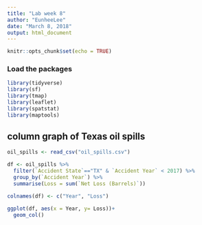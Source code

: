 ```yaml
---
title: "Lab week 8"
author: "EunheeLee"
date: "March 8, 2018"
output: html_document
---
```


```r
knitr::opts_chunk$set(echo = TRUE)
```

### Load the packages

```r
library(tidyverse)
library(sf)
library(tmap)
library(leaflet)
library(spatstat)
library(maptools)
```


## column graph of Texas oil spills

```r
oil_spills <- read_csv("oil_spills.csv")

df <- oil_spills %>%
  filter(`Accident State`=="TX" & `Accident Year` < 2017) %>%
  group_by(`Accident Year`) %>%
  summarise(Loss = sum(`Net Loss (Barrels)`))

colnames(df) <- c("Year", "Loss")

ggplot(df, aes(x = Year, y= Loss))+
  geom_col()



```

